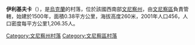{{coord|49|8|28|N|28|17|27|E|scale:30000|display=title}}

'''伊利基夫卡'''（{{lang-uk|Ільківка}}），是[[烏克蘭|烏克蘭]]的村落，位於該國西南部[[文尼察州|文尼察州]]，由[[文尼察區|文尼察區]]負責管轄，始建於1500年，面積0.38平方公里，海拔高度260米，2001年人口456，人口密度每平方公里1,206.35人。

[[Category:文尼察州村落|Category:文尼察州村落]]
[[Category:文尼察區村落|Category:文尼察區村落]]


{{Vinnytsia-geo-stub}}